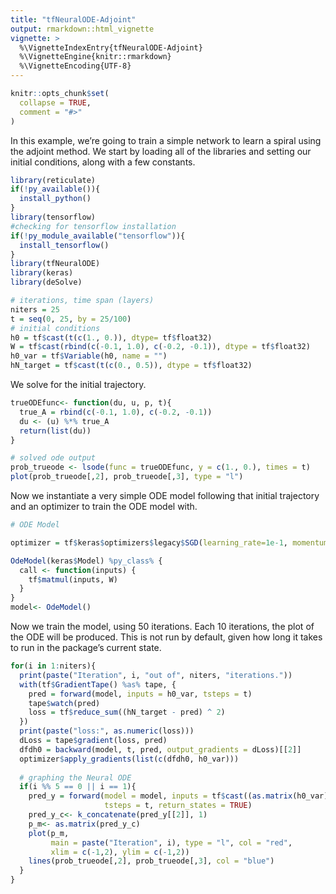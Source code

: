 ```yaml
---
title: "tfNeuralODE-Adjoint"
output: rmarkdown::html_vignette
vignette: >
  %\VignetteIndexEntry{tfNeuralODE-Adjoint}
  %\VignetteEngine{knitr::rmarkdown}
  %\VignetteEncoding{UTF-8}
---
```


```r
knitr::opts_chunk$set(
  collapse = TRUE,
  comment = "#>"
)
```

In this example, we're going to train a simple network to learn a spiral using the adjoint method. We start by loading all of the libraries and setting our initial conditions, along with a few constants.

```r
library(reticulate)
if(!py_available()){
  install_python()
}
library(tensorflow)
#checking for tensorflow installation
if(!py_module_available("tensorflow")){
  install_tensorflow()
}
library(tfNeuralODE)
library(keras)
library(deSolve)

# iterations, time span (layers)
niters = 25
t = seq(0, 25, by = 25/100)
# initial conditions
h0 = tf$cast(t(c(1., 0.)), dtype= tf$float32)
W = tf$cast(rbind(c(-0.1, 1.0), c(-0.2, -0.1)), dtype = tf$float32)
h0_var = tf$Variable(h0, name = "")
hN_target = tf$cast(t(c(0., 0.5)), dtype = tf$float32)
```

We solve for the initial trajectory.

```r
trueODEfunc<- function(du, u, p, t){
  true_A = rbind(c(-0.1, 1.0), c(-0.2, -0.1))
  du <- (u) %*% true_A
  return(list(du))
}

# solved ode output
prob_trueode <- lsode(func = trueODEfunc, y = c(1., 0.), times = t)
plot(prob_trueode[,2], prob_trueode[,3], type = "l")
```


Now we instantiate a very simple ODE model following that initial trajectory and an optimizer to train the ODE model with.

```r
# ODE Model

optimizer = tf$keras$optimizers$legacy$SGD(learning_rate=1e-1, momentum=0.95)

OdeModel(keras$Model) %py_class% {
  call <- function(inputs) {
    tf$matmul(inputs, W)
  }
}
model<- OdeModel()

```


Now we train the model, using 50 iterations. Each 10 iterations, the plot of the ODE will be produced. This is not run by default, given how long it takes to run in the package's current state.

```r
for(i in 1:niters){
  print(paste("Iteration", i, "out of", niters, "iterations."))
  with(tf$GradientTape() %as% tape, {
    pred = forward(model, inputs = h0_var, tsteps = t)
    tape$watch(pred)
    loss = tf$reduce_sum((hN_target - pred) ^ 2)
  })
  print(paste("loss:", as.numeric(loss)))
  dLoss = tape$gradient(loss, pred)
  dfdh0 = backward(model, t, pred, output_gradients = dLoss)[[2]]
  optimizer$apply_gradients(list(c(dfdh0, h0_var)))
  
  # graphing the Neural ODE
  if(i %% 5 == 0 || i == 1){
    pred_y = forward(model = model, inputs = tf$cast((as.matrix(h0_var)), dtype = tf$float32),
                     tsteps = t, return_states = TRUE)
    pred_y_c<- k_concatenate(pred_y[[2]], 1)
    p_m<- as.matrix(pred_y_c)
    plot(p_m,
         main = paste("Iteration", i), type = "l", col = "red", 
         xlim = c(-1,2), ylim = c(-1,2))
    lines(prob_trueode[,2], prob_trueode[,3], col = "blue")
  }
}
```

